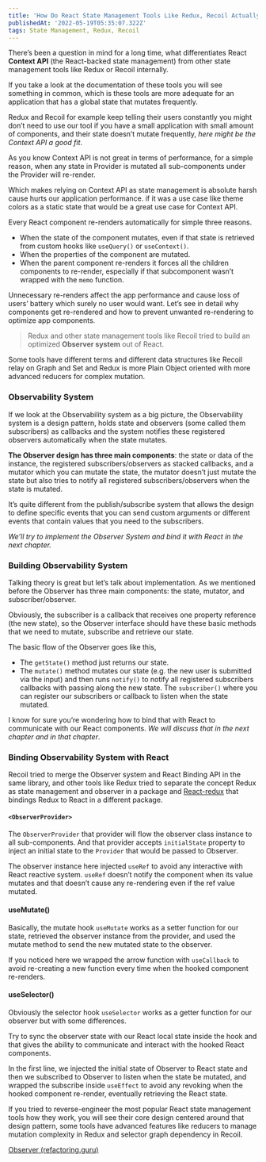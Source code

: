 ```yaml
---
title: 'How Do React State Management Tools Like Redux, Recoil Actually Work?'
publishedAt: '2022-05-19T05:35:07.322Z'
tags: State Management, Redux, Recoil
---
```


<Picture src="/images/pic-1.webp" />

There’s been a question in mind for a long time, what differentiates React **Context API** (the React-backed state management) from other state management tools like Redux or Recoil internally.

<Spacer />

If you take a look at the documentation of these tools you will see something in common, which is these tools are more adequate for an application that has a global state that mutates frequently.

Redux and Recoil for example keep telling their users constantly you might don’t need to use our tool if you have a small application with small amount of components, and their state doesn’t mutate frequently, *here might be the Context API a good fit*.

As you know Context API is not great in terms of performance, for a simple reason, when any state in Provider is mutated all sub-components under the Provider will re-render.

Which makes relying on Context API as state management is absolute harsh cause hurts our application performance. if it was a use case like theme colors as a static state that would be a great use case for Context API.

Every React component re-renders automatically for simple three reasons.

- When the state of the component mutates, even if that state is retrieved from custom hooks like `useQuery()` or `useContext()`.
- When the properties of the component are mutated.
- When the parent component re-renders it forces all the children components to re-render, especially if that subcomponent wasn’t wrapped with the `memo` function.

Unnecessary re-renders affect the app performance and cause loss of users’ battery which surely no user would want. Let’s see in detail why components get re-rendered and how to prevent unwanted re-rendering to optimize app components.

> Redux and other state management tools like Recoil tried to build an optimized **Observer system** out of React.

Some tools have different terms and different data structures like Recoil relay on Graph and Set and Redux is more Plain Object oriented with more advanced reducers for complex mutation.

### Observability System

If we look at the Observability system as a big picture, the Observability system is a design pattern, holds state and observers (some called them subscribers) as callbacks and the system notifies these registered observers automatically when the state mutates.

**The Observer design has three main components**: the state or data of the instance, the registered subscribers/observers as stacked callbacks, and a mutator which you can mutate the state, the mutator doesn’t just mutate the state but also tries to notify all registered subscribers/observers when the state is mutated.

It’s quite different from the publish/subscribe system that allows the design to define specific events that you can send custom arguments or different events that contain values that you need to the subscribers.

*We’ll try to implement the Observer System and bind it with React in the next chapter.*

### Building Observability System

Talking theory is great but let’s talk about implementation. As we mentioned before the Observer has three main components: the state, mutator, and subscriber/observer.

Obviously, the subscriber is a callback that receives one property reference (the new state), so the Observer interface should have these basic methods that we need to mutate, subscribe and retrieve our state.

<Gist id="2f9602e43eeab8186bbbd88de7ec60ad" />

The basic flow of the Observer goes like this,

- The `getState()` method just returns our state.
- The `mutate()` method mutates our state (e.g. the new user is submitted via the input) and then runs `notify()` to notify all registered subscribers callbacks with passing along the new state.
The `subscriber()` where you can register our subscribers or callback to listen when the state mutated.

I know for sure you’re wondering how to bind that with React to communicate with our React components. *We will discuss that in the next chapter and in that chapter*.

<Gist id="0d75909fe651da9854325d2981e414bc" />

### Binding Observability System with React

Recoil tried to merge the Observer system and React Binding API in the same library, and other tools like Redux tried to separate the concept Redux as state management and observer in a package and [React-redux](https://github.com/reduxjs/react-redux) that bindings Redux to React in a different package.

#### `<ObserverProvider>`

The `ObserverProvider` that provider will flow the observer class instance to all sub-components. And that provider accepts `initialState` property to inject an initial state to the `Provider` that would be passed to Observer.

<Gist id="1eb1e3755efd16b6eb73a4ea66e29046" />

The observer instance here injected `useRef` to avoid any interactive with React reactive system. `useRef` doesn’t notify the component when its value mutates and that doesn’t cause any re-rendering even if the ref value mutated.

<Gist id="d7c48b994387f135da7cbfee5337b1be" />

#### useMutate()

Basically, the mutate hook `useMutate` works as a setter function for our state, retrieved the observer instance from the provider, and used the mutate method to send the new mutated state to the observer.

If you noticed here we wrapped the arrow function with `useCallback` to avoid re-creating a new function every time when the hooked component re-renders.

<Gist id="f86352438f528d0508d723a38555206f" />

#### useSelector()

Obviously the selector hook `useSelector` works as a getter function for our observer but with some differences.

Try to sync the observer state with our React local state inside the hook and that gives the ability to communicate and interact with the hooked React components.

In the first line, we injected the initial state of Observer to React state and then we subscribed to Observer to listen when the state be mutated, and wrapped the subscribe inside `useEffect` to avoid any revoking when the hooked component re-render, eventually retrieving the React state.

<Gist id="eb1cff561d3757dd9103630f115e43bf" />

<Divider />

If you tried to reverse-engineer the most popular React state management tools how they work, you will see their core design centered around that design pattern, some tools have advanced features like reducers to manage mutation complexity in Redux and selector graph dependency in Recoil.

<Spacer />

[Observer (refactoring.guru)](https://codesandbox.io/s/observer-system-binded-react-eyniy0?file=/src/App.tsx)